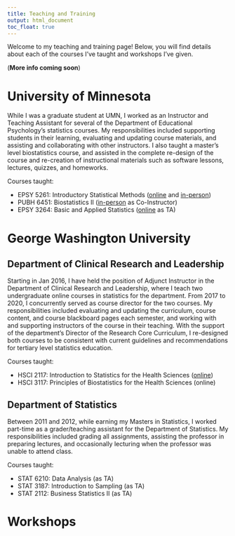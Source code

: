 ```yaml
---
title: Teaching and Training
output: html_document
toc_float: true
---
```


Welcome to my teaching and training page! Below, you will find details about each of the courses I've taught and workshops I've given. 

(**More info coming soon**)

# University of Minnesota

While I was a graduate student at UMN, I worked as an Instructor and Teaching Assistant for several of the Department of Educational Psychology’s statistics courses. My responsibilities included supporting students in their learning, evaluating and updating course materials, and assisting and collaborating with other instructors. I also taught a master’s level biostatistics course, and assisted in the complete re-design of the course and re-creation of instructional materials such as software lessons, lectures, quizzes, and homeworks.

Courses taught:

- EPSY 5261: Introductory Statistical Methods ([online](https://docs.google.com/document/d/1TldXgeV2jh8AWieSigRx3RjXnfbJ0B8Eik8LQY-2XQI/edit#heading=h.gjdgxs) and [in-person](https://github.com/RaoVNV/syllabi/blob/master/EPSY-5261-In-Class-Syllabus-1%20(12).pdf))
- PUBH 6451: Biostatistics II ([in-person](https://github.com/RaoVNV/syllabi/blob/master/PUBH%206451%20Sp2020%20IP.pdf) as Co-Instructor)
- EPSY 3264: Basic and Applied Statistics ([online](https://github.com/RaoVNV/syllabi/blob/master/epsy-3264-002-syllabus-sp21-legacy.pdf) as TA)

# George Washington University

## Department of Clinical Research and Leadership 

Starting in Jan 2016, I have held the position of Adjunct Instructor in the Department of Clinical Research and Leadership, where I teach two undergraduate online courses in statistics for the department. From 2017 to 2020, I concurrently served as course director for the two courses. My responsibilities included evaluating and updating the curriculum, course content, and course blackboard pages each semester, and working with and supporting instructors of the course in their teaching. With the support of the department’s Director of the Research Core Curriculum, I re-designed both courses to be consistent with current guidelines and recommendations for tertiary level statistics education.

Courses taught:

- HSCI 2117: Introduction to Statistics for the Health Sciences ([online](https://github.com/RaoVNV/syllabi/blob/master/Hsci2117_PrintableSyllabus_8wk%20_1_.pdf))
- HSCI 3117: Principles of Biostatistics for the Health Sciences (online)

## Department of Statistics 

Between 2011 and 2012, while earning my Masters in Statistics, I worked part-time as a grader/teaching assistant for the Department of Statistics. My responsibilities included grading all assignments, assisting the professor in preparing lectures, and occasionally lecturing when the professor was unable to attend class.

Courses taught:

- STAT 6210: Data Analysis (as TA)
- STAT 3187: Introduction to Sampling (as TA)
- STAT 2112: Business Statistics II (as TA)

# Workshops
